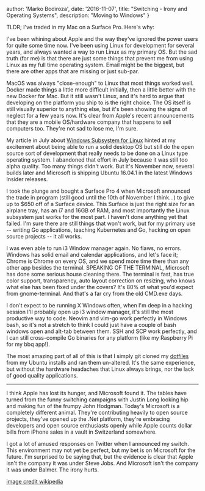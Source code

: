   author: 'Marko Bodiroza',
  date: '2016-11-07',
  title: "Switching - Irony and Operating Systems",
  description:
    "Moving to Windows"
}


TLDR; I've traded in my Mac on a Surface Pro. Here's why:

I've been whining about Apple and the way they've ignored the power users for quite some time now. I've been using Linux for development for several years, and always wanted a way to run Linux as my primary OS. But the sad truth (for me) is that there are just some things that prevent me from using Linux as my full time operating system. Email might be the biggest, but there are other apps that are missing or just sub-par.

MacOS was always "close-enough" to Linux that most things worked well. Docker made things a little more difficult initially, then a little better with the new Docker for Mac. But it still wasn't Linux, and it's hard to argue that developing on the platform you ship to is the right choice. The OS itself is still visually superior to anything else, but it's been showing the signs of neglect for a few years now. It's clear from Apple's recent announcements that they are a mobile OS/hardware company that happens to sell computers too. They're not sad to lose me, I'm sure.

My article in July about [Windows Subsystem for Linux](/blog/i3-windows/) hinted at my excitement about being able to run a solid desktop OS but still do the open source sort of development that really needs to be done on a Linux type operating system. I abandoned that effort in July because it was still too alpha quality. Too many things didn't work. But it's November now, several builds later and Microsoft is shipping Ubuntu 16.04.1 in the latest Windows Insider releases.

I took the plunge and bought a Surface Pro 4 when Microsoft announced the trade in program (still good until the 10th of November I think...) to give up to $650 off of a Surface device. This Surface is just the right size for an airplane tray, has an i7 and 16GB of RAM, and most importantly the Linux subsystem just works for the most part. I haven't done anything yet that failed. I'm sure there are still things that won't work, but for my primary use -- writing Go applications, teaching Kubernetes and Go, hacking on open source projects -- it all works.

I was even able to run i3 Window manager again. No flaws, no errors. Windows has solid email and calendar applications, and let's face it; Chrome is Chrome on every OS, and we spend more time there than any other app besides the terminal. SPEAKING OF THE TERMINAL, Microsoft has done some serious house cleaning there. The terminal is fast, has true color support, transparency, auto layout correction on resizing, who knows what else has been fixed under the covers? It's 80% of what you'd expect from gnome-terminal. And that's a far cry from the old CMD.exe days.

I don't expect to be running X Windows often, when I'm deep in a hacking session I'll probably open up i3 window manager, it's still the most productive way to code. Neovim and vim-go work perfectly in Windows bash, so it's not a stretch to think I could just have a couple of bash windows open and alt-tab between them. SSH and SCP work perfectly, and I can still cross-compile Go binaries for any platform (like my Raspberry Pi for my bbq app!).

The most amazing part of all of this is that I simply git cloned my [dotfiles](https://github.com/bketelsen/dotfiles) from my Ubuntu installs and ran them un-altered. It's the same experience, but without the hardware headaches that Linux always brings, nor the lack of good quality applications.

<hr/>
I think Apple has lost its hunger, and Microsoft found it.  The tables have turned from the funny switching campaigns with Justin Long looking hip and making fun of the frumpy John Hodgman.  Today's Microsoft is a completely different animal.  They're contributing heavily to open source projects, they've opened up the .Net platform, they're embracing developers and open source enthusiasts openly while Apple counts dollar bills from iPhone sales in a vault in Switzerland somewhere.

I got a lot of amused responses on Twitter when I announced my switch. This environment may not yet be perfect, but my bet is on Microsoft for the future. I'm surprised to be saying that, but the evidence is clear that Apple isn't the company it was under Steve Jobs. And Microsoft isn't the company it was under Balmer. The irony hurts.

[image credit wikipedia](https://en.wikipedia.org/w/index.php?curid=26608065)
